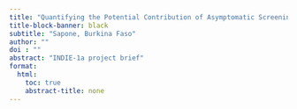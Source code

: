 ```yaml
---
title: "Quantifying the Potential Contribution of Asymptomatic Screening, Testing, and Treatment to Malaria Control and Elimination"
title-block-banner: black
subtitle: "Sapone, Burkina Faso"
author: "" 
doi : ""
abstract: "INDIE-1a project brief"
format:
  html:
    toc: true
    abstract-title: none
---
```


